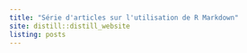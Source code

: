 ```yaml
---
title: "Série d'articles sur l'utilisation de R Markdown"
site: distill::distill_website
listing: posts
---
```

